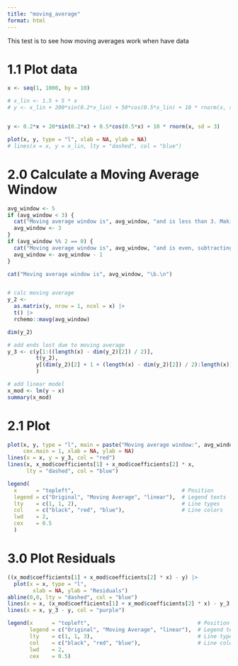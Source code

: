 ```yaml
---
title: "moving_average"
format: html
---
```


This test is to see how moving averages work when have data


# 1.1 Plot data

```r
x <- seq(1, 1000, by = 10) 

# x_lin <- 1.5 + 5 * x
# y <- x_lin + 200*sin(0.2*x_lin) + 50*cos(0.5*x_lin) + 10 * rnorm(x, sd = 3)


y <- 0.2*x + 20*sin(0.2*x) + 0.5*cos(0.5*x) + 10 * rnorm(x, sd = 3)

plot(x, y, type = "l", xlab = NA, ylab = NA)
# lines(x = x, y = x_lin, lty = "dashed", col = "blue")
```
# 2.0 Calculate a Moving Average Window

```r
avg_window <- 5
if (avg_window < 3) {
  cat("Moving average window is", avg_window, "and is less than 3. Making 3!\n")
  avg_window <- 3
}
if (avg_window %% 2 == 0) {
  cat("Moving average window is", avg_window, "and is even, subtracting 1 to be", avg_window - 1, "\b.\n")
  avg_window <- avg_window - 1
}

cat("Moving average window is", avg_window, "\b.\n")


# calc moving average
y_2 <- 
  as.matrix(y, nrow = 1, ncol = x) |> 
  t() |>
  rchemo::mavg(avg_window)

dim(y_2)

# add ends lost due to moving average
y_3 <- c(y[1:((length(x) - dim(y_2)[2]) / 2)], 
         t(y_2), 
         y[(dim(y_2)[2] + 1 + (length(x) - dim(y_2)[2]) / 2):length(x)]
         ) 

# add linear model
x_mod <- lm(y ~ x)
summary(x_mod)
```

# 2.1 Plot

```r
plot(x, y, type = "l", main = paste("Moving average window:", avg_window), 
     cex.main = 1, xlab = NA, ylab = NA)
lines(x = x, y = y_3, col = "red")
lines(x, x_mod$coefficients[1] + x_mod$coefficients[2] * x, 
      lty = "dashed", col = "blue")

legend(
  x      = "topleft",                                  # Position
  legend = c("Original", "Moving Average", "linear"),  # Legend texts
  lty    = c(1, 1, 2),                                 # Line types
  col    = c("black", "red", "blue"),                  # Line colors
  lwd    = 2,
  cex    = 0.5
  ) 
```

# 3.0 Plot Residuals

```r
((x_mod$coefficients[1] + x_mod$coefficients[2] * x) - y) |> 
  plot(x = x, type = "l",
        xlab = NA, ylab = "Residuals")
abline(0,0, lty = "dashed", col = "blue")
lines(x = x, (x_mod$coefficients[1] + x_mod$coefficients[2] * x) - y_3, col = "red")
lines(x = x, y_3 - y, col = "purple")

legend(x      = "topleft",                                  # Position
       legend = c("Original", "Moving Average", "linear"),  # Legend texts
       lty    = c(1, 1, 3),                                 # Line types
       col    = c("black", "red", "blue"),                  # Line colors
       lwd    = 2,
       cex    = 0.5) 

```


